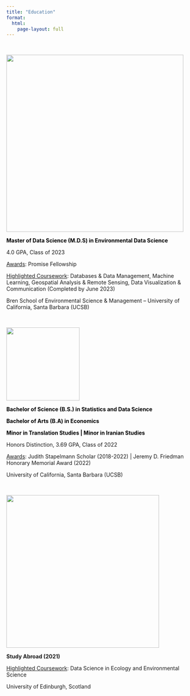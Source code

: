 ```yaml
---
title: "Education"
format:
  html:
    page-layout: full
---
```


<br>

![](images/logo-bren.svg){fig-align="left" width="465"}

::: {.thick style="font-weight: bold; color: black;"}
**Master of Data Science (M.D.S) in Environmental Data Science**
:::

4.0 GPA, Class of 2023

[Awards]{.underline}: Promise Fellowship

[Highlighted Coursework]{.underline}: Databases & Data Management, Machine Learning, Geospatial Analysis & Remote Sensing, Data Visualization & Communication (Completed by June 2023)

Bren School of Environmental Science & Management -- University of California, Santa Barbara (UCSB)

<br>

![](images/ucsb_logo.webp){fig-align="left" width="192"}

::: {.thick style="font-weight: bold; color: black;"}
**Bachelor of Science (B.S.) in Statistics and Data Science**

**Bachelor of Arts (B.A) in Economics**

**Minor in Translation Studies** \| **Minor in Iranian Studies**
:::

Honors Distinction, 3.69 GPA, Class of 2022

[Awards]{.underline}: Judith Stapelmann Scholar (2018-2022) \| Jeremy D. Friedman Honorary Memorial Award (2022)

University of California, Santa Barbara (UCSB)

<br>

![](images/edinburgh_logo.png){fig-align="left" width="401"}

::: {.thick style="font-weight: bold;"}
Study Abroad (2021)
:::

[Highlighted Coursework]{.underline}: Data Science in Ecology and Environmental Science

University of Edinburgh, Scotland
